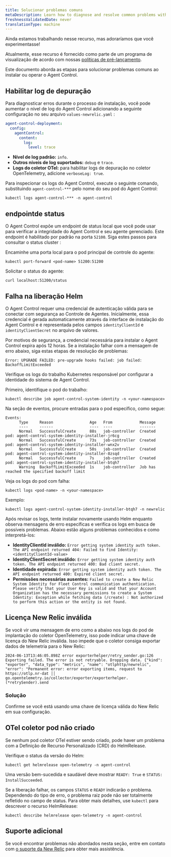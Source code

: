 ```yaml
---
title: Solucionar problemas comuns
metaDescription: Learn how to diagnose and resolve common problems with Agent Control.
freshnessValidatedDate: never
translationType: machine
---
```


<Callout title="visualização">
  Ainda estamos trabalhando nesse recurso, mas adoraríamos que você experimentasse!

  Atualmente, esse recurso é fornecido como parte de um programa de visualização de acordo com nossas [políticas de pré-lançamento](/docs/licenses/license-information/referenced-policies/new-relic-pre-release-policy).
</Callout>

Este documento aborda as etapas para solucionar problemas comuns ao instalar ou operar o Agent Control.

## Habilitar log de depuração

Para diagnosticar erros durante o processo de instalação, você pode aumentar o nível de log do Agent Control adicionando a seguinte configuração no seu arquivo `values-newrelic.yaml` :

```yaml
agent-control-deployment:
  config:
    agentControl:
      content:  
        log:
          level: trace
```

* **Nível de log padrão:** `info`.
* **Outros níveis de log suportados:** `debug` e `trace`.
* **Logs do coletor OTel:** para habilitar logs de depuração no coletor OpenTelemetry, adicione `verboseLog: true`.

Para inspecionar os logs do Agent Control, execute o seguinte comando, substituindo `agent-control-***` pelo nome do seu pod do Agent Control:

```shell
kubectl logs agent-control-*** -n agent-control
```

## endpointde status

O Agent Control expõe um endpoint de status local que você pode usar para verificar a integridade do Agent Control e seu agente gerenciado. Este endpoint é habilitado por padrão na porta `52100`. Siga estes passos para consultar o status cluster :

Encaminhe uma porta local para o pod principal de controle do agente:

```shell
kubectl port-forward <pod-name> 51200:51200
```

Solicitar o status do agente:

```shell
curl localhost:51200/status
```

## Falha na liberação Helm

O Agent Control requer uma credencial de autenticação válida para se conectar com segurança ao Controle de Agentes. Inicialmente, essa credencial é gerada automaticamente através da interface de instalação do Agent Control e é representada pelos campos `identityClientId` e `identityClientSecret` no arquivo de valores.

Por motivos de segurança, a credencial necessária para instalar o Agent Control expira após 12 horas. Se a instalação falhar com a mensagem de erro abaixo, siga estas etapas de resolução de problemas:

```shell
Error: UPGRADE FAILED: pre-upgrade hooks failed: job failed: BackoffLimitExceeded
```

Verifique os logs do trabalho Kubernetes responsável por configurar a identidade do sistema de Agent Control.

Primeiro, identifique o pod do trabalho:

```shell
kubectl describe job agent-control-system-identity -n <your-namespace>
```

Na seção de eventos, procure entradas para o pod específico, como segue:

```shell
Events:
      Type     Reason                Age   From            Message
      ----     ------                ----  ----            -------
      Normal   SuccessfulCreate      88s   job-controller  Created pod: agent-control-system-identity-installer-jr6cg
      Normal   SuccessfulCreate      73s   job-controller  Created pod: agent-control-system-identity-installer-wnx2v
      Normal   SuccessfulCreate      50s   job-controller  Created pod: agent-control-system-identity-installer-8zsqd
      Normal   SuccessfulCreate      7s    job-controller  Created pod: agent-control-system-identity-installer-btqh7
      Warning  BackoffLimitExceeded  1s    job-controller  Job has reached the specified backoff limit
```

Veja os logs do pod com falha:

```shell
kubectl logs <pod-name> -n <your-namespace>
```

Exemplo:

```shell
kubectl logs agent-control-system-identity-installer-btqh7 -n newrelic
```

Após revisar os logs, tente instalar novamente usando Helm enquanto observa mensagens de erro específicas e verifica os logs em busca de possíveis problemas. Abaixo estão alguns problemas conhecidos e como interpretá-los:

* **IdentityClientId inválido:** `Error getting system identity auth token. The API endpoint returned 404: Failed to find Identity: <identityClientId-value>`
* **IdentityClientSecret inválido:** `Error getting system identity auth token. The API endpoint returned 400: Bad client secret.`
* **Identidade expirada:** `Error getting system identity auth token. The API endpoint returned 400: Expired client secret.`
* **Permissões necessárias ausentes:** `Failed to create a New Relic System Identity for Fleet Control communication authentication. Please verify that your User Key is valid and that your Account Organization has the necessary permissions to create a System Identity: Exception while fetching data (/create) : Not authorized to perform this action or the entity is not found.`

## Licença New Relic inválida

Se você vir uma mensagem de erro como a abaixo nos logs do pod de implantação do coletor OpenTelemetry, isso pode indicar uma chave de licença do New Relic inválida. Isso impede que o coletor consiga exportar dados de telemetria para o New Relic:

```shell
2024-06-13T13:46:05.898Z error exporterhelper/retry_sender.go:126 Exporting failed. The error is not retryable. Dropping data. {"kind": "exporter", "data_type": "metrics", "name": "otlphttp/newrelic", "error": "Permanent error: error exporting items, request to https://otlp.nr-dat ││ go.opentelemetry.io/collector/exporter/exporterhelper.(*retrySender).send
```

### Solução

Confirme se você está usando uma chave de licença válida do New Relic em sua configuração.

## OTel coletor pod não criado

Se nenhum pod coletor OTel estiver sendo criado, pode haver um problema com a Definição de Recurso Personalizado (CRD) do HelmRelease.

Verifique o status da versão do Helm:

```shell
kubectl get helmrelease open-telemetry -n agent-control
```

Uma versão bem-sucedida e saudável deve mostrar `READY: True` e `STATUS: InstallSucceeded`.

Se a liberação falhar, os campos `STATUS` e `READY` indicarão o problema. Dependendo do tipo de erro, o problema raiz pode não ser totalmente refletido no campo de status. Para obter mais detalhes, use `kubectl` para descrever o recurso HelmRelease:

```shell
kubectl describe helmrelease open-telemetry -n agent-control
```

## Suporte adicional

Se você encontrar problemas não abordados nesta seção, entre em contato com [o suporte da New Relic](https://support.newrelic.com) para obter mais assistência.